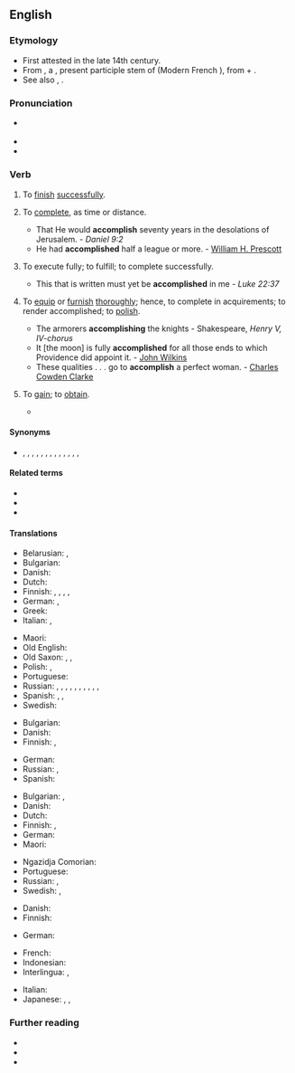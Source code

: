 ==English==
{{Webster 1913}}

===Etymology===
* First attested in the late 14th century.
* From {{inh|en|enm|acomplissen}}, a {{bor|en|fro||acompliss-|nocap=1}}, present participle stem of {{m|fro|acomplir}} (Modern French {{m|fr|accomplir}}), from {{der|en|la|ad}} + {{m|la|complere||to fill up, to complete}}.
* See also {{m|en|complete}}, {{m|en|finish}}.

===Pronunciation===
* {{a|UK|NZ|Aus}} {{IPA|/əˈkʌm.plɪʃ/|/ə.ˈkɒm.plɪʃ/|lang=en}}
* {{audio|En-us-accomplish.ogg|Audio (US)|lang=en}}
* {{hyphenation|a|ccom|plish|lang=en}}

===Verb===
{{en-verb|accomplishes|accomplishing|accomplished}}

# {{lb|en|transitive}} To [[finish]] [[successful]]ly.
# {{lb|en|transitive}} To [[complete]], as time or distance.
#* That He would '''accomplish''' seventy years in the desolations of Jerusalem. - ''Daniel 9:2''
#* He had '''accomplished''' half a league or more. - [[w:William H. Prescott|William H. Prescott]]
# {{lb|en|transitive}} To execute fully; to fulfill; to complete successfully.
#: {{usex|en|to '''accomplish''' a design, an object, a promise}}
#* This that is written must yet be '''accomplished''' in me - ''Luke 22:37''
# {{lb|en|transitive|archaic}} To [[equip]] or [[furnish]] [[thoroughly]]; hence, to complete in acquirements; to render accomplished; to [[polish]].
#* The armorers '''accomplishing''' the knights - Shakespeare, ''Henry V, IV-chorus''
#* It [the moon] is fully '''accomplished''' for all those ends to which Providence did appoint it. - [[w:John Wilkins|John Wilkins]]
#* These qualities . . . go to '''accomplish''' a perfect woman. - [[w:Charles Cowden Clarke|Charles Cowden Clarke]]
# {{lb|en|transitive|obsolete}} To [[gain]]; to [[obtain]].
#* {{quote-book
|year=c. 1591
|first=William
|last=Shakespeare
|authorlink=William Shakespeare
|title={{w|Henry VI, Part 3}}
|section=act 3, scene 2
|lines=151–152
|passage=And more unlikely / Than to '''accomplish''' twenty golden crowns!
}}

====Synonyms====
* {{l|en|do}}, {{l|en|perform}}, {{l|en|fulfill}}, {{l|en|realize}}, {{l|en|effect}}, {{l|en|effectuate}}, {{l|en|complete}}, {{l|en|consummate}}, {{l|en|execute}}, {{l|en|achieve}}, {{l|en|perfect}}, {{l|en|equip}}, {{l|en|furnish}}, {{l|en|carry out}}

====Related terms====
* {{l|en|accomplishment}}
* {{l|en|complete}}
* {{l|en|comply}}

====Translations====
{{trans-top|to finish successfully}}
* Belarusian: {{t|be|дасяга́ць|impf|sc=Cyrl}}, {{t|be|дасягну́ць|pf|sc=Cyrl}}
* Bulgarian: {{t+|bg|осъществявам}}
* Danish: {{t|da|fuldende}}
* Dutch: {{t+|nl|volbrengen}}
* Finnish: {{t+|fi|suorittaa}}, {{t+|fi|toteuttaa}}, {{t+|fi|saada}} {{t+|fi|tehty|alt=tehdyksi}}, {{t+|fi|saattaa}} {{t|fi|päätökseen}}, {{t+|fi|saada}} {{t|fi|aikaan}}
* German: {{t+|de|vollenden}} {{t+|de|vollziehen}}, {{t+|de|ausführen}}
* Greek: {{t+|el|επιτυγχάνω}}
* Italian: {{t+|it|compiere}}, {{t+|it|realizzare}}
{{trans-mid}}
* Maori: {{t|mi|whakatutuki}}
* Old English: {{t+|ang|fremman}}
* Old Saxon: {{t|osx|fremmian}}, {{t|osx|frummian}}, {{t|osx|gifrummian}}
* Polish: {{t+|pl|dokonywać}}, {{t+|pl|dokonać}}
* Portuguese: {{t+|pt|conseguir}} {{qualifier|with verb}}
* Russian: {{t+check|ru|соверша́ть|impf}}, {{t+check|ru|соверши́ть|impf}}, {{t+check|ru|выполня́ть|impf}}, {{t+check|ru|вы́полнить|pf}}, {{t+check|ru|достига́ть|impf}}, {{t+check|ru|дости́гнуть|pf}}, {{t+check|ru|дости́чь|impf}}, {{t+check|ru|заверша́ть|impf}}, {{t+check|ru|заверши́ть|pf}}, {{t-check|ru|[[доводи́ть]] [[до]] [[конец|конца́]]|impf}} <!-- was "[[доводить]] [[до]] [[конец|конца]]" - assumed sum-of-parts; if an idiom, remove the wikilinks to the individual words. see [[User:Kephir/gadgets/xte#Translation_fixing]] -->, {{t-check|ru|[[довести́]] [[до]] [[конец|конца́]]|pf}} <!-- was "[[довести]] [[до]] [[конец|конца]]" - assumed sum-of-parts; if an idiom, remove the wikilinks to the individual words. see [[User:Kephir/gadgets/xte#Translation_fixing]] -->
* Spanish: {{t+|es|efectuar}}, {{t+|es|realizar}}, {{t+|es|lograr}}
* Swedish: {{t+|sv|fullborda}}
{{trans-bottom}}

{{trans-top|to complete, as time or distance}}
* Bulgarian: {{t+|bg|завършвам}}
* Danish: {{t|da|fuldende}}
* Finnish: {{t+|fi|suorittaa}}, {{t+|fi|saavuttaa}}
{{trans-mid}}
* German: {{t+|de|vollenden}}
* Russian: {{t+|ru|заверша́ть|impf}}, {{t+|ru|заверши́ть|pf}}
* Spanish: {{t+|es|completar}}
{{trans-bottom}}

{{trans-top|to bring to an issue of full success; to effect; to perform}}
* Bulgarian: {{t+|bg|извършвам}}, {{t+|bg|осъществявам}}
* Danish: {{t|da|fuldende}}
* Dutch: {{t+|nl|volbrengen}}
* Finnish: {{t+|fi|suorittaa}}, {{t+|fi|saavuttaa}}
* German: {{t+|de|vollenden}}
* Maori: {{t|mi|whakatutuki}}
{{trans-mid}}
* Ngazidja Comorian: {{t|zdj|tekeleza|alt=utekeleza}}
* Portuguese: {{t+|pt|concretizar}}
* Russian: {{t+|ru|осуществля́ть|impf}}, {{t+|ru|осуществи́ть|pf}}
* Swedish: {{t+|sv|åstadkomma}}, {{t+|sv|uträtta}}
{{trans-bottom}}

{{trans-top|to equip or furnish thoroughly}}
* Danish: {{t|da|fuldende}}
* Finnish: {{t+|fi|varustaa}}
{{trans-mid}}
* German: {{t+|de|vollenden}}
{{trans-bottom}}

{{trans-top|(obsolete) to gain; to obtain}}
{{trans-mid}}
{{trans-bottom}}

{{checktrans-top}}
* French: {{t-check|fr|accomplir}}
* Indonesian: {{t-check|id|selesai|alt=menyelesaikan}} <!-- was "[[selesai|menyelesaikan]]" - assumed inflected form or vocalised spelling; please verify if linking is acceptable. see [[User:Kephir/gadgets/xte#Translation_fixing]] -->
* Interlingua: {{t-check|ia|complir}}, {{t-check|ia|realisar}}
{{trans-mid}}
* Italian: {{t-check|it|compire}}
* Japanese: {{t-check|ja|完成|tr=[[かんせい]]させる, kansei-saseru|alt=完成させる|sc=Jpan}} <!-- was "[[完成]]させる" - assumed inflected form or vocalised spelling; please verify if linking is acceptable. see [[User:Kephir/gadgets/xte#Translation_fixing]] -->, {{t-check|ja|成し遂げる|tr=[[なしとげる]], nashitogeru|sc=Jpan}}, {{t-check|ja|完了|tr=[[かんりょう]]させる, kanryō-saseru|alt=完了させる|sc=Jpan}} <!-- was "[[完了]]させる" - assumed inflected form or vocalised spelling; please verify if linking is acceptable. see [[User:Kephir/gadgets/xte#Translation_fixing]] -->
{{trans-bottom}}

===Further reading===
* {{R:OneLook}}
* {{R:Webster 1913}}
* {{R:Century 1911}}